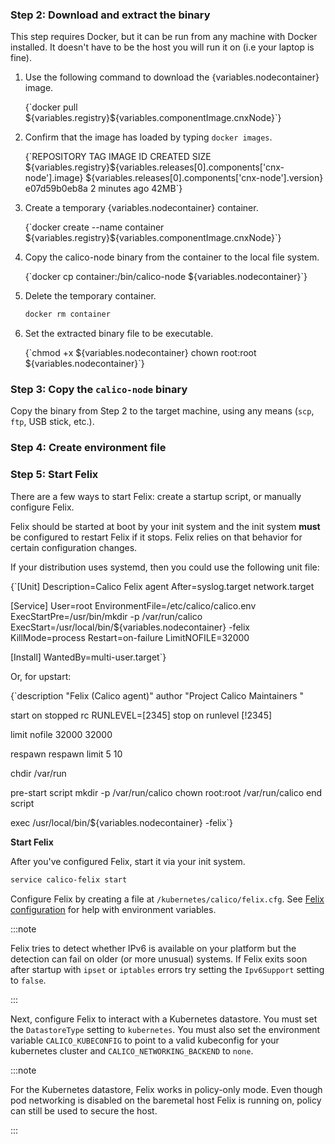 


<NonClusterReadOnlyStep />

### Step 2: Download and extract the binary

This step requires Docker, but it can be run from any machine with Docker installed. It doesn't have to be the host you will run it on (i.e your laptop is fine).

1. Use the following command to download the {variables.nodecontainer} image.

   <CodeBlock language='bash'>
   {`docker pull ${variables.registry}${variables.componentImage.cnxNode}`}
   </CodeBlock>

1. Confirm that the image has loaded by typing `docker images`.

   <CodeBlock language=''>
   {`REPOSITORY       TAG           IMAGE ID       CREATED         SIZE
   ${variables.registry}${variables.releases[0].components['cnx-node'].image}      ${variables.releases[0].components['cnx-node'].version}        e07d59b0eb8a   2 minutes ago   42MB`}
   </CodeBlock>

1. Create a temporary {variables.nodecontainer} container.

   <CodeBlock language='bash'>
   {`docker create --name container ${variables.registry}${variables.componentImage.cnxNode}`}
   </CodeBlock>

1. Copy the calico-node binary from the container to the local file system.

   <CodeBlock language='bash'>
   {`docker cp container:/bin/calico-node ${variables.nodecontainer}`}
   </CodeBlock>

1. Delete the temporary container.

   ```bash
   docker rm container
   ```

1. Set the extracted binary file to be executable.

   <CodeBlock language='bash'>
   {`chmod +x ${variables.nodecontainer}
   chown root:root ${variables.nodecontainer}`}
   </CodeBlock>

### Step 3: Copy the `calico-node` binary

Copy the binary from Step 2 to the target machine, using any means (`scp`, `ftp`, USB stick, etc.).

### Step 4: Create environment file

<EnvironmentFile nodecontainer={variables.nodecontainer} />

### Step 5: Start Felix

There are a few ways to start Felix: create a startup script, or manually configure Felix.

<Tabs>
<TabItem label="Startup script" value="Startup script-0">

Felix should be started at boot by your init system and the init system
**must** be configured to restart Felix if it stops. Felix relies on
that behavior for certain configuration changes.

If your distribution uses systemd, then you could use the following unit file:

<CodeBlock language='bash'>
{`[Unit]
Description=Calico Felix agent
After=syslog.target network.target

[Service]
User=root
EnvironmentFile=/etc/calico/calico.env
ExecStartPre=/usr/bin/mkdir -p /var/run/calico
ExecStart=/usr/local/bin/${variables.nodecontainer} -felix
KillMode=process
Restart=on-failure
LimitNOFILE=32000

[Install]
WantedBy=multi-user.target`}
</CodeBlock>

Or, for upstart:

<CodeBlock language='bash'>
{`description "Felix (Calico agent)"
author "Project Calico Maintainers <maintainers@projectcalico.org>"

start on stopped rc RUNLEVEL=[2345]
stop on runlevel [!2345]

limit nofile 32000 32000

respawn
respawn limit 5 10

chdir /var/run

pre-start script
   mkdir -p /var/run/calico
   chown root:root /var/run/calico
end script

exec /usr/local/bin/${variables.nodecontainer} -felix`}
</CodeBlock>

**Start Felix**

After you've configured Felix, start it via your init system.

```bash
service calico-felix start
```

</TabItem>
<TabItem label="Manually configure Felix" value="Manually configure Felix-1">

Configure Felix by creating a file at `/kubernetes/calico/felix.cfg`.
See [Felix configuration](../../reference/component-resources/node/felix/configuration.mdx) for help with environment variables.

:::note

Felix tries to detect whether IPv6 is available on your platform but
the detection can fail on older (or more unusual) systems. If Felix
exits soon after startup with `ipset` or `iptables` errors try
setting the `Ipv6Support` setting to `false`.

:::

Next, configure Felix to interact with a Kubernetes datastore. You
must set the `DatastoreType` setting to `kubernetes`. You must also set the environment variable `CALICO_KUBECONFIG`
to point to a valid kubeconfig for your kubernetes cluster and `CALICO_NETWORKING_BACKEND` to `none`.

:::note

For the Kubernetes datastore, Felix works in policy-only mode. Even though pod networking is
disabled on the baremetal host Felix is running on, policy can still be used to secure the host.

:::

</TabItem>
  </Tabs>
